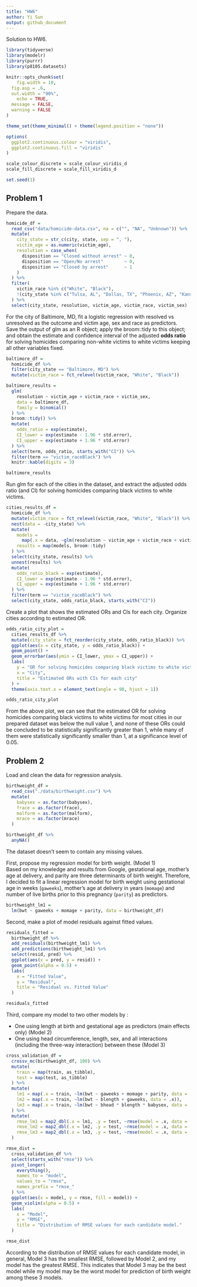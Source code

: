 ```yaml
---
title: "HW6"
author: Yi Sun
output: github_document
---
```


Solution to HW6.

```r
library(tidyverse)
library(modelr)
library(purrr)
library(p8105.datasets)

knitr::opts_chunk$set(
	fig.width = 10, 
  fig.asp = .6,
  out.width = "90%",
	echo = TRUE,
  message = FALSE,
  warning = FALSE
)

theme_set(theme_minimal() + theme(legend.position = "none"))

options(
  ggplot2.continuous.colour = "viridis",
  ggplot2.continuous.fill = "viridis"
)

scale_colour_discrete = scale_colour_viridis_d
scale_fill_discrete = scale_fill_viridis_d

set.seed(1)
```

## Problem 1

Prepare the data.

```r
homicide_df = 
  read_csv("data/homicide-data.csv", na = c("", "NA", "Unknown")) %>% 
  mutate(
    city_state = str_c(city, state, sep = ", "),
    victim_age = as.numeric(victim_age),
    resolution = case_when(
      disposition == "Closed without arrest" ~ 0,
      disposition == "Open/No arrest"        ~ 0,
      disposition == "Closed by arrest"      ~ 1
    )
  ) %>% 
  filter(
    victim_race %in% c("White", "Black"),
    !(city_state %in% c("Tulsa, AL", "Dallas, TX", "Phoenix, AZ", "Kansas City, MO"))
  ) %>% 
  select(city_state, resolution, victim_age, victim_race, victim_sex)
```

For the city of Baltimore, MD, fit a logistic regression with resolved vs unresolved as the outcome and victim age, sex and race as predictors.  
Save the output of glm as an R object; apply the broom::tidy to this object; and obtain the estimate and confidence interval of the adjusted **odds ratio** for solving homicides comparing non-white victims to white victims keeping all other variables fixed.

```r
baltimore_df =
  homicide_df %>% 
  filter(city_state == "Baltimore, MD") %>% 
  mutate(victim_race = fct_relevel(victim_race, "White", "Black"))

baltimore_results = 
  glm(
    resolution ~ victim_age + victim_race + victim_sex, 
    data = baltimore_df,
    family = binomial()
  ) %>% 
  broom::tidy() %>% 
  mutate(
    odds_ratio = exp(estimate),
    CI_lower = exp(estimate - 1.96 * std.error),
    CI_upper = exp(estimate + 1.96 * std.error)
  ) %>% 
  select(term, odds_ratio, starts_with("CI")) %>% 
  filter(term == "victim_raceBlack") %>% 
  knitr::kable(digits = 3)

baltimore_results
```

Run glm for each of the cities in the dataset, and extract the adjusted odds ratio (and CI) for solving homicides comparing black victims to white victims.

```r
cities_results_df = 
  homicide_df %>% 
  mutate(victim_race = fct_relevel(victim_race, "White", "Black")) %>% 
  nest(data = -city_state) %>% 
  mutate(
    models = 
      map(.x = data, ~glm(resolution ~ victim_age + victim_race + victim_sex, data = .x, family = binomial())), 
    results = map(models, broom::tidy)
  ) %>% 
  select(city_state, results) %>% 
  unnest(results) %>% 
  mutate(
    odds_ratio_black = exp(estimate),
    CI_lower = exp(estimate - 1.96 * std.error),
    CI_upper = exp(estimate + 1.96 * std.error)
  ) %>% 
  filter(term == "victim_raceBlack") %>% 
  select(city_state, odds_ratio_black, starts_with("CI"))
```

Create a plot that shows the estimated ORs and CIs for each city. Organize cities according to estimated OR.

```r
odds_ratio_city_plot = 
  cities_results_df %>% 
  mutate(city_state = fct_reorder(city_state, odds_ratio_black)) %>% 
  ggplot(aes(x = city_state, y = odds_ratio_black)) + 
  geom_point() + 
  geom_errorbar(aes(ymin = CI_lower, ymax = CI_upper)) + 
  labs(
    y = "OR for solving homicides comparing black victims to white victims",
    x = "City",
    title = "Estimated ORs with CIs for each city"
  ) +
  theme(axis.text.x = element_text(angle = 90, hjust = 1))

odds_ratio_city_plot
```

From the above plot, we can see that the estimated OR for solving homicides comparing black victims to white victims for most cities in our prepared dataset was below the null value 1, and none of these ORs could be concluded to be statistically significantly greater than 1, while many of them were statistically significantly smaller than 1, at a significance level of 0.05.

## Problem 2

Load and clean the data for regression analysis.

```r
birthweight_df = 
  read_csv("./data/birthweight.csv") %>% 
  mutate(
    babysex = as.factor(babysex),
    frace = as.factor(frace),
    malform = as.factor(malform),
    mrace = as.factor(mrace)
  )

birthweight_df %>% 
  anyNA()
```

The dataset doesn't seem to contain any missing values.

First, propose my regression model for birth weight. (Model 1)  
Based on my knowledge and results from Google, gestational age, mother’s age at delivery, and parity are three determinants of birth weight. Therefore, I decided to fit a linear regression model for birth weight using gestational age in weeks (`gaweeks`), mother’s age at delivery in years (`momage`) and number of live births prior to this pregnancy (`parity`) as predictors.

```r
birthweight_lm1 = 
  lm(bwt ~ gaweeks + momage + parity, data = birthweight_df)
```

Second, make a plot of model residuals against fitted values.

```r
residuals_fitted = 
  birthweight_df %>% 
  add_residuals(birthweight_lm1) %>% 
  add_predictions(birthweight_lm1) %>% 
  select(resid, pred) %>% 
  ggplot(aes(x = pred, y = resid)) +
  geom_point(alpha = 0.5) +
  labs(
    x = "Fitted Value",
    y = "Residual",
    title = "Residual vs. Fitted Value"
  )

residuals_fitted
```

Third, compare my model to two other models by :

* One using length at birth and gestational age as predictors (main effects only) (Model 2)
* One using head circumference, length, sex, and all interactions (including the three-way interaction) between these (Model 3)

```r
cross_validation_df = 
  crossv_mc(birthweight_df, 100) %>% 
  mutate(
    train = map(train, as_tibble),
    test = map(test, as_tibble)
  ) %>% 
  mutate(
    lm1 = map(.x = train, ~lm(bwt ~ gaweeks + momage + parity, data = .x)),
    lm2 = map(.x = train, ~lm(bwt ~ blength + gaweeks, data = .x)),
    lm3 = map(.x = train, ~lm(bwt ~ bhead * blength * babysex, data = .x)),
  ) %>% 
  mutate(
    rmse_lm1 = map2_dbl(.x = lm1, .y = test, ~rmse(model = .x, data = .y)),
    rmse_lm2 = map2_dbl(.x = lm2, .y = test, ~rmse(model = .x, data = .y)),
    rmse_lm3 = map2_dbl(.x = lm3, .y = test, ~rmse(model = .x, data = .y))
  )

rmse_dist = 
  cross_validation_df %>% 
  select(starts_with("rmse")) %>% 
  pivot_longer(
    everything(),
    names_to = "model", 
    values_to = "rmse",
    names_prefix = "rmse_"
  ) %>% 
  ggplot(aes(x = model, y = rmse, fill = model)) +
  geom_violin(alpha = 0.5) +
  labs(
    x = "Model",
    y = "RMSE",
    title = "Distribution of RMSE values for each candidate model."
  )

rmse_dist
```

According to the distribution of RMSE values for each candidate model, in general, Model 3 has the smallest RMSE, followed by Model 2, and my model has the greatest RMSE. This indicates that Model 3 may be the best model while my model may be the worst model for prediction of birth weight among these 3 models.